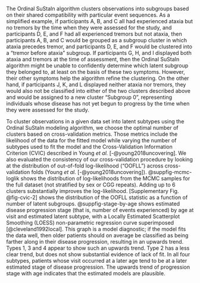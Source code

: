 The Ordinal SuStaIn algorithm clusters observations into subgroups
based on their shared compatibility with particular event sequences.
As a simplified example,
if participants A, B, and C all had experienced ataxia but no tremors
by the time when they were assessed for the study,
and participants D, E, and F had all experienced tremors but not ataxia,
then participants A, B, and C would be grouped as a subgroup cluster
in which ataxia precedes tremor,
and participants D, E, and F would be clustered into
a “tremor before ataxia” subgroup.
If participants G, H, and I displayed
both ataxia and tremors at the time of assessment,
then the Ordinal SuStaIn algorithm might be
unable to confidently determine which latent subgroup they belonged to,
at least on the basis of these two symptoms.
However, their other symptoms help the algorithm refine the clustering.
On the other hand,
if participants J, K, and L displayed neither ataxia nor tremors,
they would also not be classified into
either of the two clusters described above
and would be assigned to a new cluster “Subgroup 0”,
representing individuals whose disease has not yet begun to progress
by the time when they were assessed for the study.

To cluster observations in a given data set into latent subtypes
using the Ordinal SuStaIn modeling algorithm,
we choose the optimal number of clusters based on cross-validation metrics.
Those metrics include
the likelihood of the data for the fitted model
while varying the number of subtypes used to fit the model
and the Cross-Validation Information Criterion (CVIC)
described in Young *et al.* [-@young2018uncovering].
We also evaluated the consistency of our cross-validation procedure
by looking at the distribution of
out-of-fold log-likelihood ("OOFLL")
across cross-validation folds
(Young *et al.* [-@young2018uncovering]).
@suppfig-mcmc-loglik shows the distribution of log-likelihoods
from the MCMC samples for the full dataset
(not stratified by sex or CGG repeats).
Adding up to 6 clusters substantially improves the log-likelihood.
[Supplementary Fig. @fig-cvic-2] shows
the distribution of the OOFLL statistic
as a function of number of latent subgroups.
@suppfig-stage-by-age shows estimated disease progression stage
(that is, number of events experienced)
by age at visit and estimated latent subtype,
with a
Locally Estimated Scatterplot Smoothing (LOESS)
non-parametric regression curve superimposed [@cleveland1992local].
This graph is a model diagnostic; if the model fits the data well,
then older patients should on average be classified as being farther
along in their disease progression, resulting in an upwards trend.
Types 1, 3 and 4 appear to show such an upwards trend.
Type 2 has a less clear trend, but does not show substantial evidence
of lack of fit.
In all four subtypes, patients whose visit occurred at a later age
tend to be at a later estimated stage of disease progression.
The upwards trend of progression stage with age
indicates that the estimated models are plausible.
